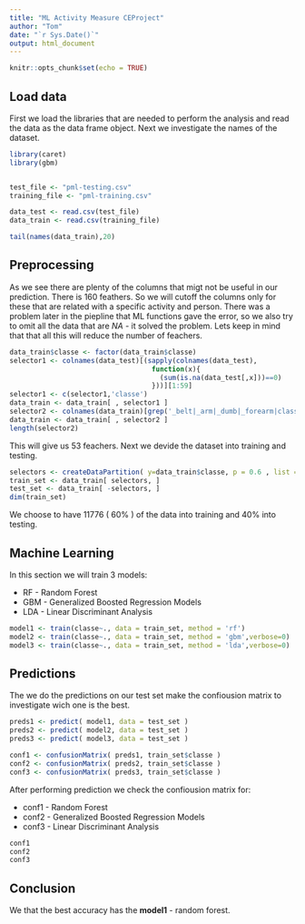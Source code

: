 ```yaml
---
title: "ML Activity Measure CEProject"
author: "Tom"
date: "`r Sys.Date()`"
output: html_document
---
```


```r
knitr::opts_chunk$set(echo = TRUE)
```

## Load data

First we load the libraries that are needed to perform the analysis and read the data as the data frame object. Next we investigate the names of the dataset.

```r
library(caret)
library(gbm)


test_file <- "pml-testing.csv"
training_file <- "pml-training.csv"

data_test <- read.csv(test_file)
data_train <- read.csv(training_file)

tail(names(data_train),20)
```

## Preprocessing

As we see there are plenty of the columns that migt not be useful in our prediction. There is 160 feathers. So we will cutoff the columns only for these that are related with a specific activity and person. There was a problem later in the piepline that ML functions gave the error, so we also try to omit all the data that are *NA*  - it solved the problem. Lets keep in mind that that all this will reduce the number of feachers. 

```r
data_train$classe <- factor(data_train$classe)
selector1 <- colnames(data_test)[(sapply(colnames(data_test),
                                   function(x){
                                     (sum(is.na(data_test[,x]))==0)
                                   }))][1:59]
selector1 <- c(selector1,'classe')
data_train <- data_train[ , selector1 ]
selector2 <- colnames(data_train)[grep('_belt|_arm|_dumb|_forearm|classe',colnames(data_train))]
data_train <- data_train[ , selector2 ]
length(selector2)
```

This will give us 53 feachers. Next we devide the dataset into training and testing.

```r
selectors <- createDataPartition( y=data_train$classe, p = 0.6 , list = FALSE )
train_set <- data_train[ selectors, ]
test_set <- data_train[ -selectors, ]
dim(train_set)
```

We choose to have 11776 ( 60% ) of the data into training and 40% into testing.

## Machine Learning

In this section we will train 3 models:

* RF - Random Forest
* GBM - Generalized Boosted Regression Models
* LDA - Linear Discriminant Analysis

```r
model1 <- train(classe~., data = train_set, method = 'rf')
model2 <- train(classe~., data = train_set, method = 'gbm',verbose=0)
model3 <- train(classe~., data = train_set, method = 'lda',verbose=0)
```



## Predictions

The we do the predictions on our test set make the confiousion matrix to investigate wich one is the best.

```r
preds1 <- predict( model1, data = test_set )
preds2 <- predict( model2, data = test_set )
preds3 <- predict( model3, data = test_set )

conf1 <- confusionMatrix( preds1, train_set$classe )
conf2 <- confusionMatrix( preds2, train_set$classe )
conf3 <- confusionMatrix( preds3, train_set$classe )
```

After performing prediction we check the confiousion matrix for:

* conf1 - Random Forest
* conf2 - Generalized Boosted Regression Models
* conf3 - Linear Discriminant Analysis

```r
conf1
conf2
conf3
```

## Conclusion

We that the best accuracy has the **model1** - random forest.
